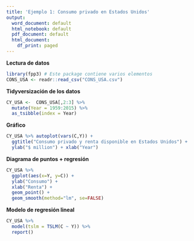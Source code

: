 ```yaml
---
title: 'Ejemplo 1: Consumo privado en Estados Unidos'
output:
  word_document: default
  html_notebook: default
  pdf_document: default
  html_document:
    df_print: paged
---
```


**Lectura de datos**

```r
library(fpp3) # Este package contiene varios elementos
CONS_USA <- readr::read_csv("CONS_USA.csv")
```

**Tidyversización de los datos**

```r
CY_USA <-  CONS_USA[,2:3] %>%
  mutate(Year = 1959:2015) %>%
  as_tsibble(index = Year)
```

**Gráfico**

```r
CY_USA %>% autoplot(vars(C,Y)) +
  ggtitle("Consumo privado y renta disponible en Estados Unidos") +
  ylab("$ million") + xlab("Year")
```

**Diagrama de puntos + regresión**

```r
CY_USA %>%
  ggplot(aes(x=Y, y=C)) +
  ylab("Consumo") +
  xlab("Renta") +
  geom_point() +
  geom_smooth(method="lm", se=FALSE)
```

**Modelo de regresión lineal**

```r
CY_USA %>%
  model(tslm = TSLM(C ~ Y)) %>% 
  report()
```


